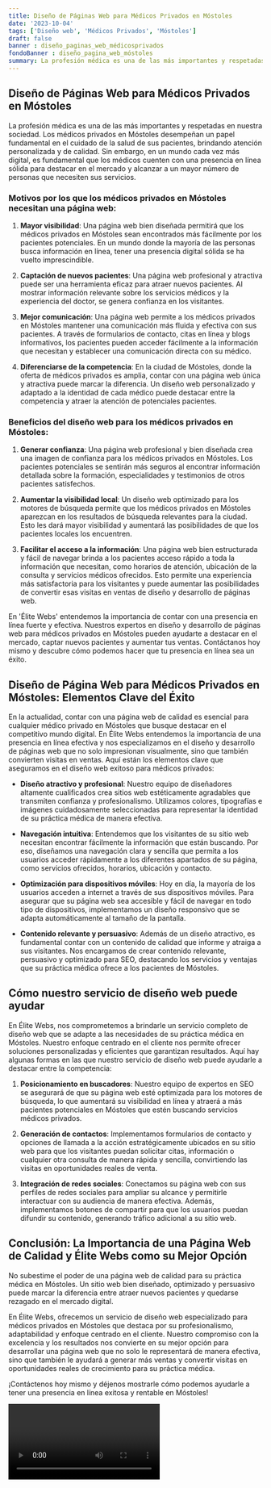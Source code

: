 ```yaml
---
title: Diseño de Páginas Web para Médicos Privados en Móstoles
date: '2023-10-04'
tags: ['Diseño web', 'Médicos Privados', 'Móstoles']
draft: false
banner : diseño_paginas_web_médicosprivados
fondoBanner : diseño_pagina_web_móstoles
summary: La profesión médica es una de las más importantes y respetadas en nuestra sociedad. Los médicos privados en Móstoles desempeñan un papel fundamental en el cuidado de la salud de sus pacientes, brindando atención personalizada y de calidad. Sin embargo, en un mundo cada vez más digital, es fundamental que los médicos cuenten con una presencia en línea sólida para destacar en el mercado y alcanzar a un mayor número de personas que necesiten sus servicios.
---
```


## Diseño de Páginas Web para Médicos Privados en Móstoles

La profesión médica es una de las más importantes y respetadas en nuestra sociedad. Los médicos privados en Móstoles desempeñan un papel fundamental en el cuidado de la salud de sus pacientes, brindando atención personalizada y de calidad. Sin embargo, en un mundo cada vez más digital, es fundamental que los médicos cuenten con una presencia en línea sólida para destacar en el mercado y alcanzar a un mayor número de personas que necesiten sus servicios.

### Motivos por los que los médicos privados en Móstoles necesitan una página web:

1. **Mayor visibilidad**: Una página web bien diseñada permitirá que los médicos privados en Móstoles sean encontrados más fácilmente por los pacientes potenciales. En un mundo donde la mayoría de las personas busca información en línea, tener una presencia digital sólida se ha vuelto imprescindible.

2. **Captación de nuevos pacientes**: Una página web profesional y atractiva puede ser una herramienta eficaz para atraer nuevos pacientes. Al mostrar información relevante sobre los servicios médicos y la experiencia del doctor, se genera confianza en los visitantes.

3. **Mejor comunicación**: Una página web permite a los médicos privados en Móstoles mantener una comunicación más fluida y efectiva con sus pacientes. A través de formularios de contacto, citas en línea y blogs informativos, los pacientes pueden acceder fácilmente a la información que necesitan y establecer una comunicación directa con su médico.

4. **Diferenciarse de la competencia**: En la ciudad de Móstoles, donde la oferta de médicos privados es amplia, contar con una página web única y atractiva puede marcar la diferencia. Un diseño web personalizado y adaptado a la identidad de cada médico puede destacar entre la competencia y atraer la atención de potenciales pacientes.

### Beneficios del diseño web para los médicos privados en Móstoles:

1. **Generar confianza**: Una página web profesional y bien diseñada crea una imagen de confianza para los médicos privados en Móstoles. Los pacientes potenciales se sentirán más seguros al encontrar información detallada sobre la formación, especialidades y testimonios de otros pacientes satisfechos.

2. **Aumentar la visibilidad local**: Un diseño web optimizado para los motores de búsqueda permite que los médicos privados en Móstoles aparezcan en los resultados de búsqueda relevantes para la ciudad. Esto les dará mayor visibilidad y aumentará las posibilidades de que los pacientes locales los encuentren.

3. **Facilitar el acceso a la información**: Una página web bien estructurada y fácil de navegar brinda a los pacientes acceso rápido a toda la información que necesitan, como horarios de atención, ubicación de la consulta y servicios médicos ofrecidos. Esto permite una experiencia más satisfactoria para los visitantes y puede aumentar las posibilidades de convertir esas visitas en ventas de diseño y desarrollo de páginas web.

En 'Élite Webs' entendemos la importancia de contar con una presencia en línea fuerte y efectiva. Nuestros expertos en diseño y desarrollo de páginas web para médicos privados en Móstoles pueden ayudarte a destacar en el mercado, captar nuevos pacientes y aumentar tus ventas. Contáctanos hoy mismo y descubre cómo podemos hacer que tu presencia en línea sea un éxito.

<GifSeo />

<Cta />

## **Diseño de Página Web para Médicos Privados en Móstoles: Elementos Clave del Éxito**

En la actualidad, contar con una página web de calidad es esencial para cualquier médico privado en Móstoles que busque destacar en el competitivo mundo digital. En Élite Webs entendemos la importancia de una presencia en línea efectiva y nos especializamos en el diseño y desarrollo de páginas web que no solo impresionan visualmente, sino que también convierten visitas en ventas. Aquí están los elementos clave que aseguramos en el diseño web exitoso para médicos privados:

- **Diseño atractivo y profesional**: Nuestro equipo de diseñadores altamente cualificados crea sitios web estéticamente agradables que transmiten confianza y profesionalismo. Utilizamos colores, tipografías e imágenes cuidadosamente seleccionadas para representar la identidad de su práctica médica de manera efectiva.

- **Navegación intuitiva**: Entendemos que los visitantes de su sitio web necesitan encontrar fácilmente la información que están buscando. Por eso, diseñamos una navegación clara y sencilla que permita a los usuarios acceder rápidamente a los diferentes apartados de su página, como servicios ofrecidos, horarios, ubicación y contacto.

- **Optimización para dispositivos móviles**: Hoy en día, la mayoría de los usuarios acceden a internet a través de sus dispositivos móviles. Para asegurar que su página web sea accesible y fácil de navegar en todo tipo de dispositivos, implementamos un diseño responsivo que se adapta automáticamente al tamaño de la pantalla.

- **Contenido relevante y persuasivo**: Además de un diseño atractivo, es fundamental contar con un contenido de calidad que informe y atraiga a sus visitantes. Nos encargamos de crear contenido relevante, persuasivo y optimizado para SEO, destacando los servicios y ventajas que su práctica médica ofrece a los pacientes de Móstoles.

## **Cómo nuestro servicio de diseño web puede ayudar**

En Élite Webs, nos comprometemos a brindarle un servicio completo de diseño web que se adapte a las necesidades de su práctica médica en Móstoles. Nuestro enfoque centrado en el cliente nos permite ofrecer soluciones personalizadas y eficientes que garantizan resultados. Aquí hay algunas formas en las que nuestro servicio de diseño web puede ayudarle a destacar entre la competencia:

1. **Posicionamiento en buscadores**: Nuestro equipo de expertos en SEO se asegurará de que su página web esté optimizada para los motores de búsqueda, lo que aumentará su visibilidad en línea y atraerá a más pacientes potenciales en Móstoles que estén buscando servicios médicos privados.

2. **Generación de contactos**: Implementamos formularios de contacto y opciones de llamada a la acción estratégicamente ubicados en su sitio web para que los visitantes puedan solicitar citas, información o cualquier otra consulta de manera rápida y sencilla, convirtiendo las visitas en oportunidades reales de venta.

3. **Integración de redes sociales**: Conectamos su página web con sus perfiles de redes sociales para ampliar su alcance y permitirle interactuar con su audiencia de manera efectiva. Además, implementamos botones de compartir para que los usuarios puedan difundir su contenido, generando tráfico adicional a su sitio web.

## **Conclusión: La Importancia de una Página Web de Calidad y Élite Webs como su Mejor Opción**

No subestime el poder de una página web de calidad para su práctica médica en Móstoles. Un sitio web bien diseñado, optimizado y persuasivo puede marcar la diferencia entre atraer nuevos pacientes y quedarse rezagado en el mercado digital.

En Élite Webs, ofrecemos un servicio de diseño web especializado para médicos privados en Móstoles que destaca por su profesionalismo, adaptabilidad y enfoque centrado en el cliente. Nuestro compromiso con la excelencia y los resultados nos convierte en su mejor opción para desarrollar una página web que no solo le representará de manera efectiva, sino que también le ayudará a generar más ventas y convertir visitas en oportunidades reales de crecimiento para su práctica médica.

¡Contáctenos hoy mismo y déjenos mostrarle cómo podemos ayudarle a tener una presencia en línea exitosa y rentable en Móstoles!

<Video />

<CtaBot job='Médicos Privados' city='Móstoles'/>

<Gmaps query='Móstoles+españa+maps' />